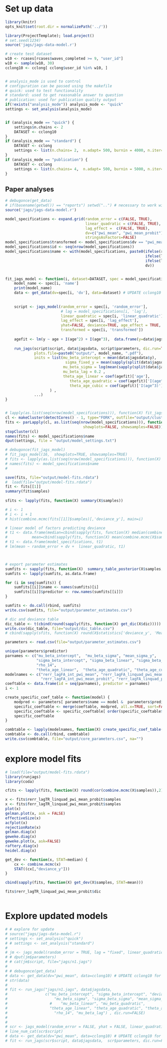 # Set up data
```r
library(knitr)
opts_knit$set(root.dir = normalizePath('../'))
```

```r
library(ProjectTemplate); load.project()
# set.seed(1234)
source('jags/jags-data-model.r')

# create test dataset
w10 <- rcases[rcases$waves_completed >= 9, "user_id"]
w10 <- sample(w10, 30)
cclong10 <- cclong[ cclong$user_id %in% w10, ]


# analysis_mode is used to control
# configuration can be passed using the makefile
# quick: used to test functionality
# standard: used to get reasonable answer to question
# publication: used for publication quality output
if(!exists("analysis_mode")) analysis_mode <- "quick"
settings <- set_analysis(analysis_mode)


if (analysis_mode == "quick") {
    settings$n.chains <- 2
    DATASET <- cclong10
}
if (analysis_mode == "standard") {
    DATASET <- cclong
    settings <- list(n.chains= 2,  n.adapt= 500, burnin = 4000, n.iter= 1000, thin=1) # around 1 hour - multicore
}
if (analysis_mode == "publication") {
    DATASET <- cclong
    settings <- list(n.chains= 4,  n.adapt= 500, burnin = 5000, n.iter= 25000, thin=5) # around 10 hours - multicore?
}

```

## Paper analyses
```r
# debugonce(get_data)
# if(basename(getwd()) == "reports") setwd("..") # necessary to work with projecttemplate
source('jags/jags-data-model.r')

model_specifications <- expand.grid(random_error = c(FALSE, TRUE), 
                                    linear_quadratic = c(FALSE, TRUE), 
                                    lag_effect =  c(FALSE, TRUE),
                                    dv=c("pwi_mean", "pwi_mean_probit"),
                                    stringsAsFactors=FALSE)
model_specifications$transformed <- model_specifications$dv == "pwi_mean_probit"
model_specifications$id <- seq(nrow(model_specifications))
model_specifications$name <- with(model_specifications, paste0(ifelse(random_error, "rerr", "ferr"), "_", 
                                                               ifelse(lag_effect, "lagTR", "lagFA"), "_", 
                                                               ifelse(linear_quadratic, "linquad", "int"), "_",
                                                               dv))


fit_jags_model <- function(i, dataset=DATASET, spec = model_specifications, ...) {
    model_name <- spec[i, 'name']
    print(model_name)
    data <- get_data(dv=spec[i, 'dv'], data=dataset) # UPDATE cclong10 for final analysis
    
    
    script <- jags_model(random_error = spec[i, 'random_error'], 
                         # lag = model_specifications[i, 'lag'], 
                         linear_quadratic = spec[i, 'linear_quadratic'], 
                         lag_effect = spec[i, 'lag_effect'],
                         yhat=FALSE, deviance=TRUE, age_effect = TRUE,
                         transformed = spec[i, 'transformed'])
    
    agefit <- lm(y ~ age + I(age^2) + I(age^3),  data.frame(y=data$jagsdata$y, age=data$jagsdata$age))
    
    run_jags(script$script, data$jagsdata, script$parameters, dic.run=TRUE, 
             plots.file=paste0("output/", model_name, ".pdf"), 
             inits = list(mu_beta_intercept = mean(data$jagsdata$y),
                           sigma_fixed_y = mean(sapply(split(data$jagsdata$y, data$jagsdata$subject), sd)),
                          mu_beta_sigma = log(mean(sapply(split(data$jagsdata$y, data$jagsdata$subject), sd))),
                          mu_beta_lag = 0.2 ,    
                          theta_age_linear = coef(agefit)['age'],
                             theta_age_quadratic = coef(agefit)['I(age^2)'],
                             theta_age_cubic = coef(agefit)['I(age^3)'] 
                    ) , 
             ...)
}


# lapply(as.list(seq(nrow(model_specifications))), function(X) fit_jags_model(X,  showplots=FALSE, showsamples=FALSE))
cl <- makeCluster(detectCores() - 1, type="FORK", outfile="output/cluster-output.txt")
fits <- parLapply(cl, as.list(seq(nrow(model_specifications))), function(X) fit_jags_model(X, 
                                   showplots=FALSE, showsamples=FALSE))
stopCluster(cl)
names(fits) <- model_specifications$name
dput(settings, file = "output/model_settings.txt")

# debugonce(fit_jags_model)
# fit_jags_model(16,  showplots=TRUE, showsamples=TRUE)
# fits <- lapply(as.list(seq(nrow(model_specifications))), function(X) fit_jags_model(X,  showplots=TRUE, showsamples=TRUE))
# names(fits) <- model_specifications$name
# 

save(fits, file="output/model-fits.rdata")
#  load(file="output/model-fits.rdata")
fit <- fits[[1]]
summary(fit$samples)
    
sfits <- lapply(fits, function(X) summary(X$samples))

# i <- 1
# i <- i + 1
# hist(combine.mcmc(fits[[1]]$samples)[,'deviance_y'], main=i)

# linear model of factors predicting deviance
# t1 <- data.frame(median=cbind(sapply(fits, function(X) median(combine.mcmc(X$samples)[,'deviance_y']))),
#           mean=cbind(sapply(fits, function(X) mean(combine.mcmc(X$samples)[,'deviance_y']))))
# t1 <- data.frame(model_specifications, t1)
# lm(mean ~ random_error + dv +  linear_quadratic, t1)



# export parameter estimates
sumfits <- sapply(fits, function(X)  summary_table_posterior(X$samples, digits = 5))
sumfits <- lapply(sumfits, as.data.frame)

for (i in seq(sumfits)) {
    sumfits[[i]]$name <- names(sumfits)[i]
    sumfits[[i]]$predictor <- row.names(sumfits[[i]])
}

sumfits <- do.call(rbind, sumfits)
write.csv(sumfits, file="output/parameter_estimates.csv")

# dic and deviance table 
dic_table <- t(cbind(round(sapply(fits, function(X) get_dic(X$dic)))))
write.csv(dic_table, file="output/dic_table.csv")
# cbind(sapply(sfits, function(X) round(X$statistics['deviance_y', 'Mean'])))


```

```r
parameters <- read.csv(file="output/parameter_estimates.csv")

unique(parameters$predictor)
parnames <- c("mu_beta_intercept",  "mu_beta_sigma", "mean_sigma_y",
              "sigma_beta_intercept", "sigma_beta_linear", "sigma_beta_quadratic", "sigma_beta_sigma",  "sd_sigma_y", 
              "rho_14",
              "theta_age_linear",  "theta_age_quadratic", "theta_age_cubic" )
modelnames <- c("rerr_lagFA_int_pwi_mean", "rerr_lagFA_linquad_pwi_mean",
                "rerr_lagFA_int_pwi_mean_probit", "rerr_lagFA_linquad_pwi_mean_probit")
coeftable <- data.frame(id = seq(parnames), predictor = parnames)
i <- 1

create_specific_coef_table <- function(model) {
    modpred <- parameters[ parameters$name == model &  parameters$predictor %in% parnames, ]
    specific_coeftable <- merge(coeftable, modpred, all.x=TRUE, sort=FALSE)
    specific_coeftable <- specific_coeftable[ order(specific_coeftable$id), ]
    specific_coeftable
}

combtable <- lapply(modelnames, function(X) create_specific_coef_table(X))
combtable <- do.call(rbind, combtable)
write.csv(combtable, file="output/core_parameters.csv", na="")

```

# explore model fits
```r
# load(file="output/model-fits.rdata")
library(runjags)
library(coda)

cfits <- lapply(fits, function(X) round(cor(combine.mcmc(X$samples)),2))

x <- fits$rerr_lagTR_linquad_pwi_mean_probit$samples
x <- fits$ferr_lagTR_linquad_pwi_mean_probit$samples
plot(x)
gelman.plot(x, ask = FALSE)
effectiveSize(x)
acfplot(x)
rejectionRate(x)
gelman.diag(x)
geweke.diag(x)
geweke.plot(x, ask=FALSE)
raftery.diag(x)
heidel.diag(x)

get_dev <- function(x, STAT=median) {
    cx <- combine.mcmc(x)
    STAT((cx[,"deviance_y"]))
}

cbind(sapply(fits, function(X) get_dev(X$samples, STAT=mean)))

fits$rerr_lagTR_linquad_pwi_mean_probit$dic



```




# Explore updated models

```r
# # explore for update
# source("jags/jags-data-model.r")
# settings <- set_analysis("quick")
# # settings <- set_analysis("standard")
# 
# jm <- jags_model(random_error = TRUE, lag = "fixed", linear_quadratic = FALSE)
# # dput(jm$parameters)
# # cat(jm$script, file="jags/n1.jags")
# 
# # debugonce(get_data)
# data <- get_data(dv="pwi_mean", data=cclong10) # UPDATE cclong10 for final analysis
# str(data)
# 
# fit <- run_jags("jags/n1.jags", data$jagsdata, 
#                 c("mu_beta_intercept", "sigma_beta_intercept", "deviance_y", 
#                     "mu_beta_sigma", "sigma_beta_sigma", "mean_sigma_y", "sd_sigma_y", 
#                   #    "mu_beta_linear", "mu_beta_quadratic", 
#                   "theta_age_linear", "theta_age_quadratic", "theta_age_cubic",
#                     "rho_14", "mu_beta_lag") , dic.run=FALSE)
# 
# 
# scr <- jags_model(random_error = FALSE, yhat = FALSE, linear_quadratic = FALSE, transformed = FALSE)
# line_num_cat(scr$script)
# data <- get_data(dv="pwi_mean", data=cclong10) # UPDATE cclong10 for final analysis
# fit <- run_jags(scr$script, data$jagsdata,  scr$parameters, dic.run=FALSE)

```

